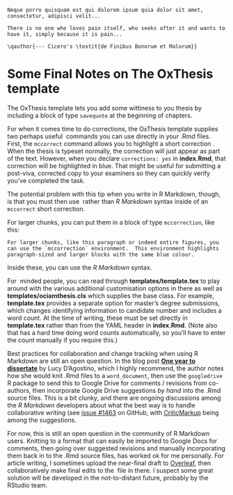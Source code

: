 ```block
Neque porro quisquam est qui dolorem ipsum quia dolor sit amet, consectetur, adipisci velit...

There is no one who loves pain itself, who seeks after it and wants to have it, simply because it is pain...

\qauthor{--- Cicero's \textit{de Finibus Bonorum et Malorum}}
```

<!-- Note a gotcha in the savequote block: for the author, you have to use LaTeX syntax directly with \qauthor, and when doing so, you must also use LaTeX instead of Markdown syntax to, for example, italicise something inside \qauthor{} -->

# Some Final Notes on The OxThesis template
The OxThesis template lets you add some wittiness to you thesis by including a block of type `savequote` at the beginning of chapters.

For when it comes time to do corrections, the OxThesis template supplies two perhaps useful \LaTeX\ commands you can use directly in your .Rmd files. First, the `mccorrect` command allows you to highlight a short correction \mccorrect{like this one}.  When the thesis is typeset normally, the correction will just appear as part of the text. However, when you declare `corrections: yes` in **index.Rmd**, that correction will be highlighted in blue. That might be useful for submitting a post-viva, corrected copy to your examiners so they can quickly verify you've completed the task.

The potential problem with this tip when you write in R Markdown, though, is that you must then use \LaTeX\ rather than _R Markdown_ syntax inside of an `mccorrect` short correction.

For larger chunks, you can put them in a block of type `mccorrection`, like this:

```block
For larger chunks, like this paragraph or indeed entire figures, you can use the `mccorrection` environment.  This environment highlights paragraph-sized and larger blocks with the same blue colour.
```

Inside these, you can use the _R Markdown_ syntax.

For \LaTeX\ minded people, you can read through **templates/template.tex** to play around with the various additional customisation options in  there as well as  **templates/ociamthesis.cls** which supplies the base class.  For example, **template.tex** provides a separate option for master's degree submissions, which changes identifying information to candidate number and includes a word count. At the time of writing, these must be set directly in **template.tex** rather than from the YAML header in **index.Rmd**. (Note also that \LaTeX has a hard time doing word counts automatically, so you'll have to enter the count manually if you require this.)

Best practices for collaboration and change tracking when using R Markdown are still an open question. In the blog post [**One year to dissertate**](https://livefreeordichotomize.com/2018/09/14/one-year-to-dissertate/) by Lucy D'Agostino, which I highly recommend, the author notes how she would knit .Rmd files to a `word_document`, then use the `googledrive` R package to send this to Google Drive for comments / revisions from co-authors, then incorporate Google Drive suggestions *by hand* into the .Rmd source files. This is a bit clunky, and there are ongoing discussions among the _R Markdown_ developers about what the best way is to handle collaborative writing (see [issue #1463](https://github.com/rstudio/rmarkdown/issues/1463) on GitHub, with [CriticMarkup](http://criticmarkup.com) being among the suggestions. 

For now, this is still an open question in the community of R Markdown users. Knitting to a format that can easily be imported to Google Docs for comments, then going over suggested revisions and manually incorporating them back in to the .Rmd source files, has worked ok for me personally. For article writing, I sometimes upload the near-final draft to [Overleaf](https://www.overleaf.com/), then collaboratively make final edits to the \LaTeX\ file in there. I suspect some great solution will be developed in the not-to-distant future, probably by the RStudio team.